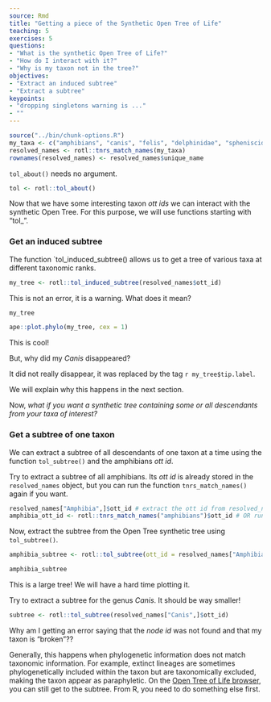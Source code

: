 ```yaml
---
source: Rmd
title: "Getting a piece of the Synthetic Open Tree of Life"
teaching: 5
exercises: 5
questions:
- "What is the synthetic Open Tree of Life?"
- "How do I interact with it?"
- "Why is my taxon not in the tree?"
objectives:
- "Extract an induced subtree"
- "Extract a subtree"
keypoints:
- "dropping singletons warning is ..."
- ""
---
```

```r
source("../bin/chunk-options.R")
my_taxa <- c("amphibians", "canis", "felis", "delphinidae", "spheniscidae")
resolved_names <- rotl::tnrs_match_names(my_taxa)
rownames(resolved_names) <- resolved_names$unique_name
```

`tol_about()` needs no argument.

```r
tol <- rotl::tol_about()
```

Now that we have some interesting taxon _ott ids_ we can interact with the synthetic Open Tree.
For this purpose, we will use functions starting with "tol_".

### Get an induced subtree

The function `tol_induced_subtree() allows us to get a tree of various taxa at different taxonomic ranks.

```r
my_tree <- rotl::tol_induced_subtree(resolved_names$ott_id)
```

This is not an error, it is a warning. What does it mean?

```r
my_tree
```
```r
ape::plot.phylo(my_tree, cex = 1)
```

This is cool!

But, why did my _Canis_ disappeared?

It did not really disappear, it was replaced by the tag `r my_tree$tip.label`.

We will explain why this happens in the next section.

Now, _what if you want a synthetic tree containing some or all descendants from your taxa of interest?_

### Get a subtree of one taxon

We can extract a subtree of all descendants of one taxon at a time using the function `tol_subtree()` and the amphibians _ott id_.

Try to extract a subtree of all amphibians.
Its _ott id_  is already stored in the `resolved_names` object, but you can run the function `tnrs_match_names()` again if you want.
```r
resolved_names["Amphibia",]$ott_id # extract the ott id from resolved_names
amphibia_ott_id <- rotl::tnrs_match_names("amphibians")$ott_id # OR run tnrs again
```

Now, extract the subtree from the Open Tree synthetic tree using `tol_subtree()`.
```r
amphibia_subtree <- rotl::tol_subtree(ott_id = resolved_names["Amphibia",]$ott_id)
```
```r
amphibia_subtree
```
This is a large tree! We will have a hard time plotting it.

Try to extract a subtree for the genus _Canis_. It should be way smaller!

```r
subtree <- rotl::tol_subtree(resolved_names["Canis",]$ott_id)
```

Why am I getting an error saying that the _node id_ was not found and that my taxon is "broken"??

Generally, this happens when phylogenetic information does not match taxonomic information.
For example, extinct lineages are sometimes phylogenetically included within the taxon but are taxonomically excluded, making the taxon appear as paraphyletic.
On the [Open Tree of Life browser](https://tree.opentreeoflife.org/opentree/argus/ottol@372706), you can still get to the subtree. From R, you need to do something else first.
